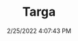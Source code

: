---
width: 1333
height: 2000
title: Targa
description: Great color on a 911SC Targa
date: 2/25/2022 4:07:43 PM
cameraMake: Sony
cameraModel: ILCE-7M3
lens: FE 35mm F1.4 GM
settingsfStop: f/1.4
settingsISO: ISO 100
settingsShutter: 1/2500
settingsFocalLength: 35 mm
---